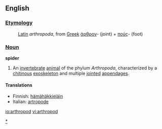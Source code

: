 ==English==

===[[Etymology]]===
:[[Latin]] ''arthropoda'', from [[Greek]] [[ἀρθρον]]- (joint) + [[πούς]]- (foot)

===[[Noun]]===
'''spider'''
#An [[invertebrate]] [[animal]] of the phylum ''Arthropoda'', characterized by a [[chitin]]ous [[exoskeleton]] and multiple [[joint]]ed [[appendage]]s.

====Translations====
*Finnish: [[hämähäkkieläin]]
*Italian: [[artropode]]

[[Category:Arthropods|*]]

[[io:arthropod]]
[[vi:arthropod]]